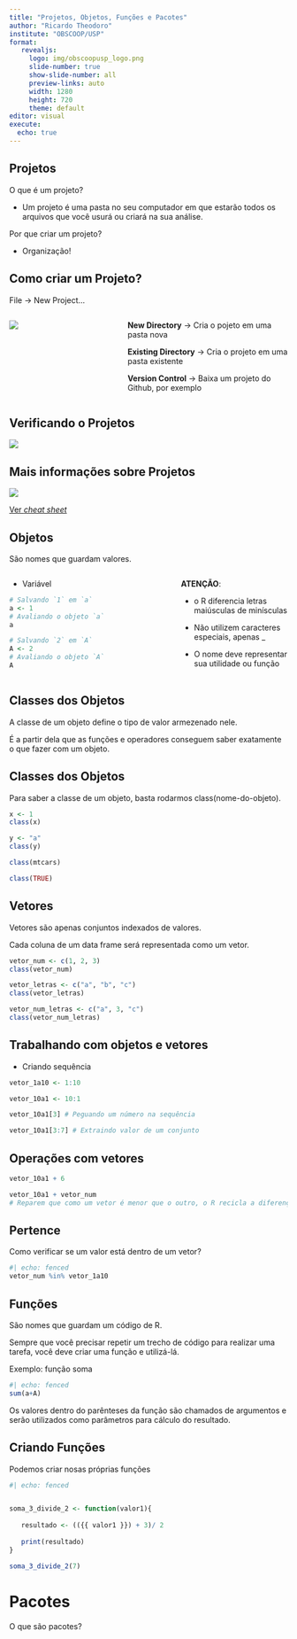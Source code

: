 ```yaml
---
title: "Projetos, Objetos, Funções e Pacotes"
author: "Ricardo Theodoro"
institute: "OBSCOOP/USP"
format: 
   revealjs:
     logo: img/obscoopusp_logo.png
     slide-number: true
     show-slide-number: all
     preview-links: auto
     width: 1280
     height: 720
     theme: default
editor: visual
execute:
  echo: true
---
```


## Projetos

O que é um projeto?

-   Um projeto é uma pasta no seu computador em que estarão todos os arquivos que você usurá ou criará na sua análise.

Por que criar um projeto?

-   Organização!

## Como criar um Projeto?

File -\> New Project...

::: columns
::: {.column width="40%"}
![](img/rstudio_newproject.png)
:::

::: {.column width="60%"}
**New Directory** -\> Cria o pojeto em uma pasta nova

**Existing Directory** -\> Cria o projeto em uma pasta existente

**Version Control** -\> Baixa um projeto do Github, por exemplo
:::
:::

## Verificando o Projetos

![](img/rstudio_projeto.png)

## Mais informações sobre Projetos

![](img/rstudio_cheatsheet.png)

[Ver *cheat sheet*](https://raw.githubusercontent.com/rstudio/cheatsheets/main/rstudio-ide.pdf)

## Objetos

São nomes que guardam valores.

::: columns
::: {.column width="60%"}
-   Variável

```r
# Salvando `1` em `a`
a <- 1
# Avaliando o objeto `a`
a

# Salvando `2` em `A`
A <- 2
# Avaliando o objeto `A`
A
```
:::

::: {.column width="40%"}
**ATENÇÃO**:

-   o R diferencia letras maiúsculas de minísculas

-   Não utilizem caracteres especiais, apenas \_

-   O nome deve representar sua utilidade ou função
:::
:::

## Classes dos Objetos

A classe de um objeto define o tipo de valor armezenado nele.

É a partir dela que as funções e operadores conseguem saber exatamente o que fazer com um objeto.

## Classes dos Objetos

Para saber a classe de um objeto, basta rodarmos class(nome-do-objeto).

```r
x <- 1
class(x)
```

```r
y <- "a"
class(y)
```

```r
class(mtcars)
```

```r
class(TRUE)
```

## Vetores

Vetores são apenas conjuntos indexados de valores.

Cada coluna de um data frame será representada como um vetor.

```r
vetor_num <- c(1, 2, 3)
class(vetor_num)
```

```r
vetor_letras <- c("a", "b", "c")
class(vetor_letras)
```

```r
vetor_num_letras <- c("a", 3, "c")
class(vetor_num_letras)
```

## Trabalhando com objetos e vetores

-   Criando sequência

```r
vetor_1a10 <- 1:10
```

```r
vetor_10a1 <- 10:1
```

```r
vetor_10a1[3] # Peguando um número na sequência
```

```r
vetor_10a1[3:7] # Extraindo valor de um conjunto
```

## Operações com vetores

```r
vetor_10a1 + 6
```

```r
vetor_10a1 + vetor_num 
# Reparem que como um vetor é menor que o outro, o R recicla a diferença
```

## Pertence

Como verificar se um valor está dentro de um vetor?

```r
#| echo: fenced
vetor_num %in% vetor_1a10
```

## Funções

São nomes que guardam um código de R.

Sempre que você precisar repetir um trecho de código para realizar uma tarefa, você deve criar uma função e utilizá-lá.

Exemplo: função soma

```r
#| echo: fenced
sum(a+A)
```

Os valores dentro do parênteses da função são chamados de argumentos e serão utilizados como parâmetros para cálculo do resultado.

## Criando Funções

Podemos criar nosas próprias funções

```r
#| echo: fenced


soma_3_divide_2 <- function(valor1){
   
   resultado <- (({{ valor1 }}) + 3)/ 2
   
   print(resultado)
}

soma_3_divide_2(7)

```

# Pacotes

O que são pacotes?
